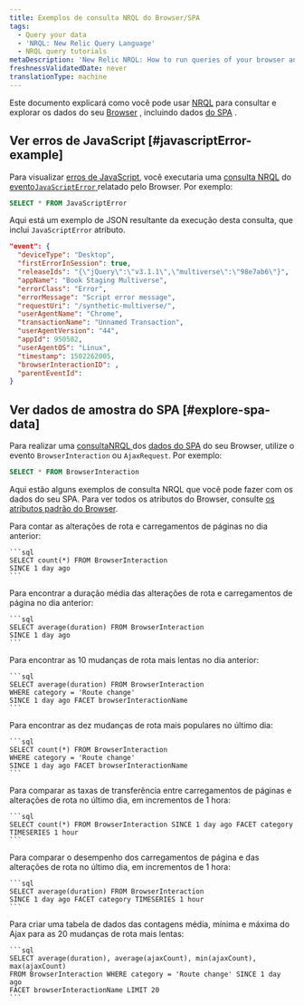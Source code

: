 ```yaml
---
title: Exemplos de consulta NRQL do Browser/SPA
tags:
  - Query your data
  - 'NRQL: New Relic Query Language'
  - NRQL query tutorials
metaDescription: 'New Relic NRQL: How to run queries of your browser and single-page application (SPA) data reported by Browser.'
freshnessValidatedDate: never
translationType: machine
---
```


Este documento explicará como você pode usar [NRQL](/docs/query-data/nrql-new-relic-query-language/getting-started/introduction-nrql) para consultar e explorar os dados do seu [Browser](/docs/browser/new-relic-browser/getting-started/introduction-new-relic-browser) , incluindo dados [do SPA](/docs/browser/single-page-app-monitoring/get-started/welcome-single-page-app-monitoring) .

## Ver erros de JavaScript [#javascriptError-example]

Para visualizar [erros de JavaScript](/docs/browser/new-relic-browser/browser-pro-features/javascript-errors-page-examine-errors-over-time), você executaria uma [consulta NRQL](/docs/query-data/nrql-new-relic-query-language/getting-started/introduction-nrql) do [evento`JavaScriptError` ](/docs/insights/insights-data-sources/default-data/browser-default-events-attributes-insights#javascriptError-attributes)relatado pelo Browser. Por exemplo:

```sql
SELECT * FROM JavaScriptError
```

Aqui está um exemplo de JSON resultante da execução desta consulta, que inclui `JavaScriptError` atributo.

```json
"event": {
  "deviceType": "Desktop",
  "firstErrorInSession": true,
  "releaseIds": "{\"jQuery\":\"v3.1.1\",\"multiverse\":\"98e7ab6\"}",
  "appName": "Book Staging Multiverse",
  "errorClass": "Error",
  "errorMessage": "Script error message",
  "requestUri": "/synthetic-multiverse/",
  "userAgentName": "Chrome",
  "transactionName": "Unnamed Transaction",
  "userAgentVersion": "44",
  "appId": 950582,
  "userAgentOS": "Linux",
  "timestamp": 1502262005,
  "browserInteractionID": ,
  "parentEventId": 
}
```

## Ver dados de amostra do SPA [#explore-spa-data]

Para realizar uma [consultaNRQL ](/docs/query-data/nrql-new-relic-query-language/getting-started/introduction-nrql)dos [dados do SPA](/docs/browser/single-page-app-monitoring/get-started/introduction-single-page-app-monitoring) do seu Browser, utilize o evento `BrowserInteraction` ou `AjaxRequest`. Por exemplo:

```sql
SELECT * FROM BrowserInteraction
```

Aqui estão alguns exemplos de consulta NRQL que você pode fazer com os dados do seu SPA. Para ver todos os atributos do Browser, consulte [os atributos padrão do Browser](/docs/insights/insights-data-sources/default-data/browser-default-events-attributes-insights).

<CollapserGroup>
  <Collapser id="count-route-changes" title="Contar alterações de rota e carregamentos de páginas">
    Para contar as alterações de rota e carregamentos de páginas no dia anterior:

    ```sql
    SELECT count(*) FROM BrowserInteraction
    SINCE 1 day ago
    ```
  </Collapser>

  <Collapser id="avg-duration-route-change" title="Duração média das alterações de rota e carregamentos de página">
    Para encontrar a duração média das alterações de rota e carregamentos de página no dia anterior:

    ```sql
    SELECT average(duration) FROM BrowserInteraction 
    SINCE 1 day ago
    ```
  </Collapser>

  <Collapser id="slowest-route-changes" title="Mudanças de rota mais lentas">
    Para encontrar as 10 mudanças de rota mais lentas no dia anterior:

    ```sql
    SELECT average(duration) FROM BrowserInteraction 
    WHERE category = 'Route change' 
    SINCE 1 day ago FACET browserInteractionName
    ```
  </Collapser>

  <Collapser id="most-popular-route-changes" title="Mudanças de rota mais populares">
    Para encontrar as dez mudanças de rota mais populares no último dia:

    ```sql
    SELECT count(*) FROM BrowserInteraction 
    WHERE category = 'Route change' 
    SINCE 1 day ago FACET browserInteractionName
    ```
  </Collapser>

  <Collapser id="compare-throughput" title="Compare taxas de transferência de carregamento de página e alteração de rota">
    Para comparar as taxas de transferência entre carregamentos de páginas e alterações de rota no último dia, em incrementos de 1 hora:

    ```sql
    SELECT count(*) FROM BrowserInteraction SINCE 1 day ago FACET category TIMESERIES 1 hour
    ```
  </Collapser>

  <Collapser id="compare-performance" title="Compare o carregamento da página e o desempenho da mudança de rota">
    Para comparar o desempenho dos carregamentos de página e das alterações de rota no último dia, em incrementos de 1 hora:

    ```sql
    SELECT average(duration) FROM BrowserInteraction 
    SINCE 1 day ago FACET category TIMESERIES 1 hour
    ```
  </Collapser>

  <Collapser id="create-table" title="Criar tabela usando determinados critérios">
    Para criar uma tabela de dados das contagens média, mínima e máxima do Ajax para as 20 mudanças de rota mais lentas:

    ```sql
    SELECT average(duration), average(ajaxCount), min(ajaxCount), max(ajaxCount) 
    FROM BrowserInteraction WHERE category = 'Route change' SINCE 1 day ago 
    FACET browserInteractionName LIMIT 20
    ```
  </Collapser>
</CollapserGroup>